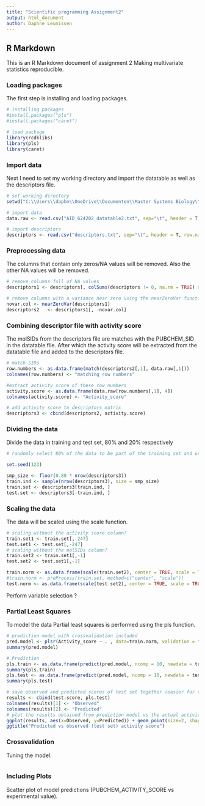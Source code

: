 ```yaml
---
title: "Scientific programming Assignment2"
output: html_document
author: Daphne Leunissen
---
```

## R Markdown

This is an R Markdown document of assignment 2 Making multivariate statistics reproducible. 

### Loading packages
The first step is installing and loading packages. 
``` r

# installing packages
#install.packages("pls")
#install.packages("caret")

# load package
library(rcdklibs)
library(pls)
library(caret)

```

### Import data
Next I need to set my working directory and import the datatable as well as the descriptors file.
```r

# set working directory
setwd("C:\\Users\\daphn\\OneDrive\\Documenten\\Master Systems Biology\\Scientific programming\\assignment2\\")

# import data
data.raw <- read.csv("AID_624202_datatable2.txt", sep="\t", header = T, row.names = 1)

# import descriptors
descriptors <- read.csv("descriptors.txt", sep="\t", header = T, row.names = 1)

```

### Preprocessing data
The columns that contain only zeros/NA values will be removed. Also the other NA values will be removed.
``` r
# remove columns full of NA values
descriptors1 <- descriptors[, colSums(descriptors != 0, na.rm = TRUE) > 0]

# remove columns with a variance near zero using the nearZeroVar function (caret package)
novar.col <- nearZeroVar(descriptors1)
descriptors2   <- descriptors1[, -novar.col]

```

### Combining descriptor file with activity score
The molSIDs from the descriptors file are matches with the PUBCHEM_SID in the datatable file. After which the activity score will be extracted from the datatable file and added to the descriptors file. 
``` r
# match SIDs
row.numbers <- as.data.frame(match(descriptors2[,1], data.raw[,1]))
colnames(row.numbers) <- "matching row numbers"

#extract activity score of these row numbers
activity.score <- as.data.frame(data.raw[row.numbers[,1], 4])
colnames(activity.score) <- "Activity_score"

# add activity score to descriptors matrix
descriptors3 <- cbind(descriptors2, activity.score)

``` 

### Dividing the data
Divide the data in training and test set, 80% and 20% respectively  
``` r
# randomly select 80% of the data to be part of the training set and use the rest of the sample for the test set

set.seed(123)

smp_size <- floor(0.80 * nrow(descriptors3))
train.ind <- sample(nrow(descriptors3), size = smp_size)
train.set <- descriptors3[train.ind, ]
test.set <- descriptors3[-train.ind, ]

``` 

### Scaling the data
The data will be scaled using the scale function.
``` r
# scaling without the activity score column?
train.set1 <- train.set[,-247]
test.set1 <- test.set[,-247]
# scaling without the molSIDs column?
train.set2 <- train.set1[,-1]
test.set2 <- test.set1[,-1]

train.norm <- as.data.frame(scale(train.set2), center = TRUE, scale = TRUE)
#train.norm <- preProcess(train.set, method=c("center", "scale"))
test.norm <- as.data.frame(scale(test.set2), center = TRUE, scale = TRUE)

``` 

Perform variable selection ?

### Partial Least Squares
To model the data Partial least squares is performed using the pls function.
``` r

# prediction model with crossvalidation included
pred.model <- plsr(Activity_score ~ . , data=train.norm, validation = "CV")      
summary(pred.model)

# Prediction 
pls.train <- as.data.frame(predict(pred.model, ncomp = 10, newdata = train.norm))
summary(pls.train)
pls.test <- as.data.frame(predict(pred.model, ncomp = 10, newdata = test.norm))
summary(pls.test)

# save observed and predicted scores of test set together (easier for the plot)
results <- cbind(test.score, pls.test)
colnames(results)[1] <- "Observed"
colnames(results)[2] <- "Predicted"
# plot the results obtained from prediction model vs the actual activity scores
ggplot(results, aes(x=Observed, y=Predicted)) + geom_point(size=2, shape=17) +
ggtitle("Predicted vs observed (test set) activity score")

``` 

### Crossvalidation
Tuning the model. 
``` r


``` 

### Including Plots
Scatter plot of model predictions (PUBCHEM_ACTIVITY_SCORE vs experimental value).
